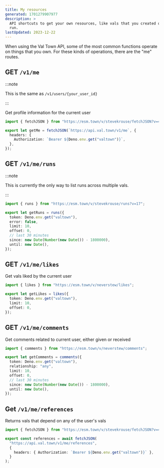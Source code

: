 ```yaml
---
title: My resources
generated: 1701279907977
description: >
  API shortcuts to get your own resources, like vals that you created or have
  run.
lastUpdated: 2023-12-22
---
```


When using the Val Town API, some of the most common functions operate on things
that you own. For these kinds of operations, there are the "me" routes.

## GET `/v1/me`

:::note

This is the same as `/v1/users/{your_user_id}`

:::

Get profile information for the current user

```ts title="Example" val
import { fetchJSON } from "https://esm.town/v/stevekrouse/fetchJSON?v=41";

export let getMe = fetchJSON(`https://api.val.town/v1/me`, {
  headers: {
    Authorization: `Bearer ${Deno.env.get("valtown")}`,
  },
});
```

## GET `/v1/me/runs`

:::note

This is currently the only way to list runs across multiple vals.

:::

```ts title="Example" val
import { runs } from "https://esm.town/v/stevekrouse/runs?v=17";

export let getRuns = runs({
  token: Deno.env.get("valtown"),
  error: false,
  limit: 10,
  offset: 0,
  // last 30 minutes
  since: new Date(Number(new Date()) - 1800000),
  until: new Date(),
});
```

## GET `/v1/me/likes`

Get vals liked by the current user

```ts title="Example" val
import { likes } from "https://esm.town/v/neverstew/likes";

export let getLikes = likes({
  token: Deno.env.get("valtown"),
  limit: 10,
  offset: 0,
});
```

## GET `/v1/me/comments`

Get comments related to current user, either given or received

```ts title="Example" val
import { comments } from "https://esm.town/v/neverstew/comments";

export let getComments = comments({
  token: Deno.env.get("valtown"),
  relationship: "any",
  limit: 10,
  offset: 0,
  // last 30 minutes
  since: new Date(Number(new Date()) - 1800000),
  until: new Date(),
});
```

## Get `/v1/me/references`

Returns vals that depend on any of the user's vals

```ts title="Example" val
import { fetchJSON } from "https://esm.town/v/stevekrouse/fetchJSON?v=42";

export const references = await fetchJSON(
  "https://api.val.town/v1/me/references",
  {
    headers: { Authorization: `Bearer ${Deno.env.get("valtown")}` },
  }
);
```
